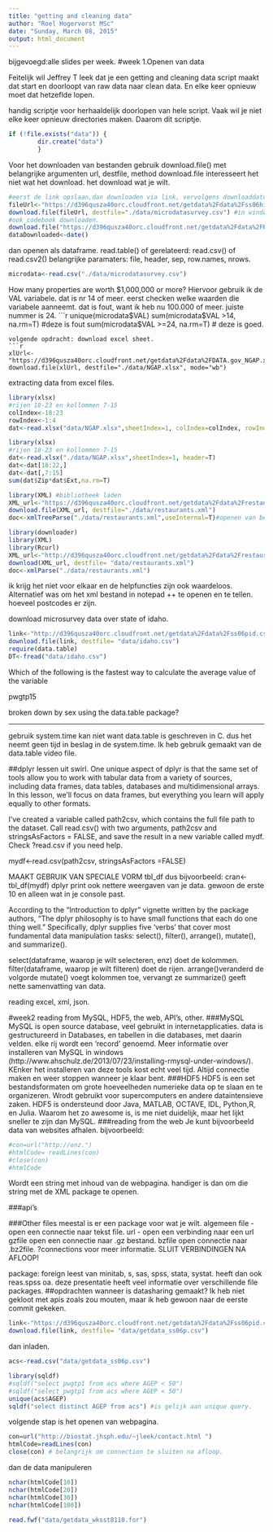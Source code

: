 ```yaml
---
title: "getting and cleaning data"
author: "Roel Hogervorst MSc"
date: "Sunday, March 08, 2015"
output: html_document
---
```

bijgevoegd:alle slides per week.
#week 1.Openen van data


Feitelijk wil Jeffrey T leek dat je een getting and cleaning data script maakt dat start en doorloopt van raw data naar clean data. En elke keer opnieuw moet dat hetzeflde lopen.

handig scriptje voor herhaaldelijk doorlopen van hele script. Vaak wil je niet elke keer opnieuw directories maken.
Daarom dit scriptje.
```r
if (!file.exists("data")) {
        dir.create("data")
        }
```
Voor het downloaden van bestanden gebruik download.file() met belangrijke argumenten url, destfile, method
download.file interesseert het niet wat het download. het download wat je wilt.
```r
#eerst de link opslaan,dan downloaden via link, vervolgens downloaddatum opslaan voor later.
fileUrl<-"https://d396qusza40orc.cloudfront.net/getdata%2Fdata%2Fss06hid.csv"
download.file(fileUrl, destfile="./data/microdatasurvey.csv") #in windows geen method curl gebruiken.
#ook codebook downloaden.
download.file("https://d396qusza40orc.cloudfront.net/getdata%2Fdata%2FPUMSDataDict06.pdf", destfile="./data/codebook.pdf") #dit werkt niet.
dataDownloaded<-date()

```
dan openen als dataframe. read.table() of gerelateerd: read.csv() of read.csv2() belangrijke paramaters: file, header, sep, row.names, nrows.
```r
microdata<-read.csv("./data/microdatasurvey.csv")
```
How many properties are worth $1,000,000 or more? 
Hiervoor gebruik ik de VAL variabele. dat is nr 14 of meer. eerst checken welke waarden die variabele aanneemt.
dat is fout, want ik heb nu 100.000 of meer. juiste nummer is 24. 
```r
unique(microdata$VAL)
sum(microdata$VAL >14, na.rm=T) #deze is fout
sum(microdata$VAL >=24, na.rm=T) # deze is goed.
```
volgende opdracht: download excel sheet.
```r
xlUrl<-"https://d396qusza40orc.cloudfront.net/getdata%2Fdata%2FDATA.gov_NGAP.xlsx"
download.file(xlUrl, destfile="./data/NGAP.xlsx", mode="wb")
```
extracting data from excel files.


```r
library(xlsx)
#rijen 18-23 en kollommen 7-15
colIndex<-18:23
rowIndex<-1:4
dat<-read.xlsx("data/NGAP.xlsx",sheetIndex=1, colIndex=colIndex, rowIndex=rowIndex, header=T)# dit werkt niet.
```

```r
library(xlsx)
#rijen 18-23 en kollommen 7-15
dat<-read.xlsx("./data/NGAP.xlsx",sheetIndex=1, header=T)
dat<-dat[18:22,]
dat<-dat[,7:15]
sum(dat$Zip*dat$Ext,na.rm=T)
```

```r
library(XML) #bibliotheek laden
XML_url<-"https://d396qusza40orc.cloudfront.net/getdata%2Fdata%2Frestaurants.xml" #link opslaan
download.file(XML_url, destfile="./data/restaurants.xml")
doc<-xmlTreeParse("./data/restaurants.xml",useInternal=T)#openen van bestand
```

```r
library(downloader)
library(XML)
library(Rcurl)
XML_url<-"http://d396qusza40orc.cloudfront.net/getdata%2Fdata%2Frestaurants.xml"
download(XML_url, destfile= "data/restaurants.xml")
doc<-xmlParse("./data/restaurants.xml")
```        
ik krijg het niet voor elkaar en de helpfuncties zijn ook waardeloos. Alternatief was om het xml bestand in notepad ++ te openen en te tellen. hoeveel postcodes er zijn.         

download microsurvey data over state of idaho.
``` r
link<-"http://d396qusza40orc.cloudfront.net/getdata%2Fdata%2Fss06pid.csv "
download.file(link, destfile= "data/idaho.csv")
require(data.table)
DT<-fread("data/idaho.csv")
```
Which of the following is the fastest way to calculate the average value of the variable

pwgtp15 

broken down by sex using the data.table package? 

------

gebruik system.time kan niet want data.table is geschreven in C. dus het neemt geen tijd in beslag in de system.time.
Ik heb gebruik  gemaakt van de data.table video file.

##dplyr lessen uit swirl.
 One unique aspect of dplyr is that the same set of tools allow you to work with tabular data from a variety of sources, including data frames, data tables, databases and multidimensional arrays. In this lesson, we'll focus on data frames, but everything you learn will apply equally to other formats.

I've created a variable called path2csv, which contains the full file path to the
dataset. Call read.csv() with two arguments, path2csv and stringsAsFactors = FALSE,
and save the result in a new variable called mydf. Check ?read.csv if you need help.

mydf<-read.csv(path2csv, stringsAsFactors =FALSE)
 
 MAAKT GEBRUIK VAN SPECIALE VORM tbl_df
 dus bijvoorbeeld: cran<-tbl_df(mydf)
 dplyr print ook nettere weergaven van je data. gewoon de erste 10 en alleen wat in je console past.
 
According to the "Introduction to dplyr" vignette written by the package authors, "The dplyr philosophy is to have small functions that each do one thing well."
Specifically, dplyr supplies five 'verbs' that cover most fundamental data
manipulation tasks: select(), filter(), arrange(), mutate(), and summarize().

select(dataframe, waarop je wilt selecteren, enz) doet de kolommen.
filter(dataframe, waarop je wilt filteren)  doet de rijen.
arrange()veranderd de volgorde
mutate() voegt kolommen toe, vervangt ze
summarize() geeft nette samenvatting van data.
 
reading excel, xml, json.

#week2
reading from MySQL, HDF5, the web, API's, other. 
###MySQL
MySQL is open source database, veel gebruikt in internetapplicaties. data is gestructureerd in Databases, en tabellen in die databases, met daarin velden. elke rij wordt een 'record' genoemd. 
Meer informatie over installeren van MySQL in windows (http://www.ahschulz.de/2013/07/23/installing-rmysql-under-windows/).
KEnker het installeren van deze tools kost echt veel tijd. 
Altijd connectie maken en weer stoppen wanneer je klaar bent.
###HDF5
HDF5 is een set bestandsformaten om grote hoeveelheden numerieke data op te slaan en te organizeren. Wrodt gebruikt voor supercomputers en andere dataintensieve zaken. HDF5 is ondersteund door Java, MATLAB, OCTAVE, IDL, Python,R, en Julia. Waarom het zo awesome is, is me niet duidelijk, maar het lijkt sneller te zijn dan MySQL.
###reading from the web
Je kunt bijvoorbeeld data van websites afhalen. 
bijvoorbeeld:
```r
#con=url("http://enz.")
#htmlCode= readLines(con)
#close(con)
#htmlCode
```
Wordt een string met inhoud van de webpagina.
handiger is dan om die string met de XML package te openen.

###api's


###Other files
meestal is er een package voor wat je wilt.
algemeen
file - open een connectie naar tekst file.
url - open een verbinding naar een url
gzfile open een connectie naar .gz bestand.
bzfile open connectie naar .bz2file.
?connections voor meer informatie.
SLUIT VERBINDINGEN NA AFLOOP!

package: foreign leest van minitab, s, sas, spss, stata, systat.
heeft dan ook reas.spss oa.
deze presentatie heeft veel informatie over verschillende file packages.
##opdrachten
wanneer is datasharing gemaakt? 
Ik heb niet gekloot met apis zoals zou mouten, maar ik heb gewoon naar de eerste commit gekeken.

``` r
link<-"https://d396qusza40orc.cloudfront.net/getdata%2Fdata%2Fss06pid.csv"
download.file(link, destfile= "data/getdata_ss06p.csv")
```
dan inladen.
```r
acs<-read.csv("data/getdata_ss06p.csv")
```
```r
library(sqldf)
#sqldf("select pwgtp1 from acs where AGEP < 50")
#sqldf("select pwgtp1 from acs where AGEP < 50")
unique(acs$AGEP)
sqldf("select distinct AGEP from acs") #is gelijk aan unique query.
```

volgende stap is het openen van webpagina.
```r
con=url("http://biostat.jhsph.edu/~jleek/contact.html ")
htmlCode=readLines(con)
close(con) # belangrijk om connection te sluiten na afloop.
```
dan de data manipuleren
```r
nchar(htmlCode[10])
nchar(htmlCode[20])
nchar(htmlCode[30])
nchar(htmlCode[100])
```

```r
read.fwf("data/getdata_wksst8110.for")

```
